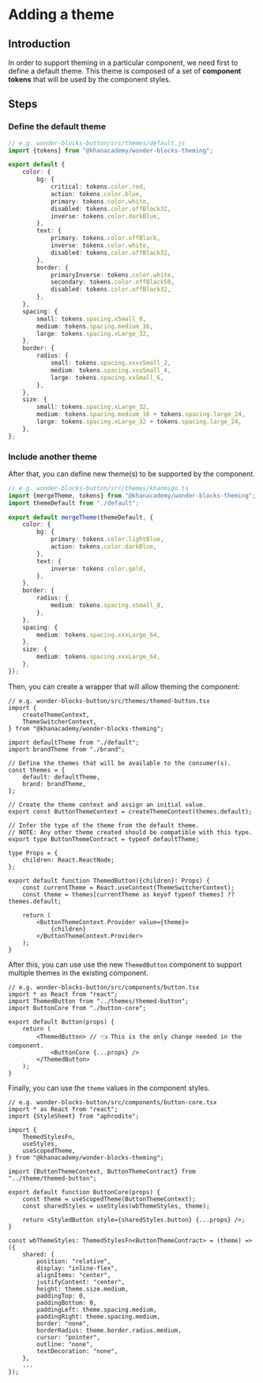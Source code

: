
<Meta title="Theming / Guides / Adding a theme" />

# Adding a theme

## Introduction

In order to support theming in a particular component, we need first to define a
default theme. This theme is composed of a set of **component tokens** that will
be used by the component styles.

## Steps

### Define the default theme

```ts
// e.g. wonder-blocks-button/src/themes/default.js
import {tokens} from "@khanacademy/wonder-blocks-theming";

export default {
    color: {
        bg: {
            critical: tokens.color.red,
            action: tokens.color.blue,
            primary: tokens.color.white,
            disabled: tokens.color.offBlack32,
            inverse: tokens.color.darkBlue,
        },
        text: {
            primary: tokens.color.offBlack,
            inverse: tokens.color.white,
            disabled: tokens.color.offBlack32,
        },
        border: {
            primaryInverse: tokens.color.white,
            secondary: tokens.color.offBlack50,
            disabled: tokens.color.offBlack32,
        },
    },
    spacing: {
        small: tokens.spacing.xSmall_8,
        medium: tokens.spacing.medium_16,
        large: tokens.spacing.xLarge_32,
    },
    border: {
        radius: {
            small: tokens.spacing.xxxxSmall_2,
            medium: tokens.spacing.xxxSmall_4,
            large: tokens.spacing.xxSmall_6,
        },
    },
    size: {
        small: tokens.spacing.xLarge_32,
        medium: tokens.spacing.medium_16 + tokens.spacing.large_24,
        large: tokens.spacing.xLarge_32 + tokens.spacing.large_24,
    },
};
```

### Include another theme

After that, you can define new theme(s) to be supported by the component.

```ts
// e.g. wonder-blocks-button/src/themes/khanmigo.ts
import {mergeTheme, tokens} from "@khanacademy/wonder-blocks-theming";
import themeDefault from "./default";

export default mergeTheme(themeDefault, {
    color: {
        bg: {
            primary: tokens.color.lightBlue,
            action: tokens.color.darkBlue,
        },
        text: {
            inverse: tokens.color.gold,
        },
    },
    border: {
        radius: {
            medium: tokens.spacing.xSmall_8,
        },
    },
    spacing: {
        medium: tokens.spacing.xxxLarge_64,
    },
    size: {
        medium: tokens.spacing.xxxLarge_64,
    },
});
```

Then, you can create a wrapper that will allow theming the component:

```tsx
// e.g. wonder-blocks-button/src/themes/themed-button.tsx
import {
    createThemeContext,
    ThemeSwitcherContext,
} from "@khanacademy/wonder-blocks-theming";

import defaultTheme from "./default";
import brandTheme from "./brand";

// Define the themes that will be available to the consumer(s).
const themes = {
    default: defaultTheme,
    brand: brandTheme,
};

// Create the theme context and assign an initial value.
export const ButtonThemeContext = createThemeContext(themes.default);

// Infer the type of the theme from the default theme.
// NOTE: Any other theme created should be compatible with this type.
export type ButtonThemeContract = typeof defaultTheme;

type Props = {
    children: React.ReactNode;
};

export default function ThemedButton({children}: Props) {
    const currentTheme = React.useContext(ThemeSwitcherContext);
    const theme = themes[currentTheme as keyof typeof themes] ?? themes.default;

    return (
        <ButtonThemeContext.Provider value={theme}>
            {children}
        </ButtonThemeContext.Provider>
    );
}
```

After this, you can use use the new `ThemedButton` component to support multiple
themes in the existing component.

```tsx
// e.g. wonder-blocks-button/src/components/button.tsx
import * as React from "react";
import ThemedButton from "../themes/themed-button";
import ButtonCore from "./button-core";

export default Button(props) {
    return (
        <ThemedButton> // 👈 This is the only change needed in the component.
            <ButtonCore {...props} />
        </ThemedButton>
    );
}
```

Finally, you can use the `theme` values in the component styles.

```tsx
// e.g. wonder-blocks-button/src/components/button-core.tsx
import * as React from "react";
import {StyleSheet} from "aphrodite";

import {
    ThemedStylesFn,
    useStyles,
    useScopedTheme,
} from "@khanacademy/wonder-blocks-theming";

import {ButtonThemeContext, ButtonThemeContract} from "../theme/themed-button";

export default function ButtonCore(props) {
    const theme = useScopedTheme(ButtonThemeContext);
    const sharedStyles = useStyles(wbThemeStyles, theme);

    return <StyledButton style={sharedStyles.button} {...props} />;
}

const wbThemeStyles: ThemedStylesFn<ButtonThemeContract> = (theme) => ({
    shared: {
        position: "relative",
        display: "inline-flex",
        alignItems: "center",
        justifyContent: "center",
        height: theme.size.medium,
        paddingTop: 0,
        paddingBottom: 0,
        paddingLeft: theme.spacing.medium,
        paddingRight: theme.spacing.medium,
        border: "none",
        borderRadius: theme.border.radius.medium,
        cursor: "pointer",
        outline: "none",
        textDecoration: "none",
    },
    ...
});
```

